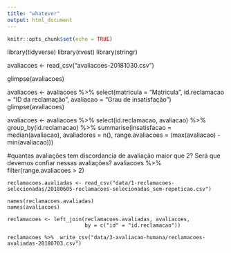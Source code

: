 ```yaml
---
title: "whatever"
output: html_document
---
```


```r
knitr::opts_chunk$set(echo = TRUE)
```
library(tidyverse)
library(rvest)
library(stringr)


avaliacoes <- read_csv("avaliacoes-20181030.csv")

glimpse(avaliacoes)

avaliacoes <- avaliacoes %>% select(matricula = "Matricula", 
                                    id.reclamacao = "ID da reclamação", 
                                    avaliacao = "Grau de insatisfação")
glimpse(avaliacoes)

avaliacoes <- avaliacoes %>% select(id.reclamacao, avaliacao) %>% 
              group_by(id.reclamacao) %>% 
              summarise(insatisfacao = median(avaliacao), 
                        avaliadores = n(),
                        range.avaliacoes = (max(avaliacao) - min(avaliacao)))

#quantas avaliações tem discordancia de avaliação maior que 2? Será que devemos confiar nessas avaliações?
avaliacoes %>% filter(range.avaliacoes > 2) 

```
reclamacoes.avaliadas <- read_csv("data/1-reclamacoes-selecionadas/20180605-reclamacoes-selecionadas_sem-repeticao.csv")

names(reclamacoes.avaliadas)
names(avaliacoes)

reclamacoes <- left_join(reclamacoes.avaliadas, avaliacoes, 
                         by = c("id" = "id.reclamacao"))

reclamacoes %>%  write_csv("data/3-avaliacao-humana/reclamacoes-avaliadas-20180703.csv")

```
